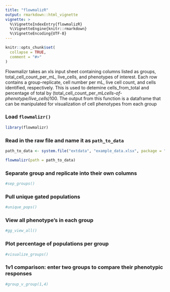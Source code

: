 ```yaml
---
title: "flowmalizR"
output: rmarkdown::html_vignette
vignette: >
  %\VignetteIndexEntry{flowmalizR}
  %\VignetteEngine{knitr::rmarkdown}
  %\VignetteEncoding{UTF-8}
---
```


```r
knitr::opts_chunk$set(
  collapse = TRUE,
  comment = "#>"
)
```

Flowmalizr takes an xls input sheet containing columns listed as groups, total_cell_count_per_mL, live_cells, and phenotypes of interest. Each row contains 
a group-replicate, cell number per mL, live cell count, and cells identified, 
respectively. This is used to detemine cells_from_total and percentage of total by (total_cell_count_per_mL*cells-of-phenotype/live_cells)*100. The output from this 
function is a dataframe that can be manipulated for visualization of cell phenotypes 
from each group








### Load `flowmalizr()`
```r
library(flowmalizr)
```
### Read in the raw file and name it as `path_to_data`
```r
path_to_data <- system.file("extdata", "example_data.xlsx", package = "flowmalizr")

flowmalizr(path = path_to_data)
```
### Separate group and replicate into their own columns
```r
#sep_groups()
```
### Pull unique gated populations
```r
#unique_pops()
```
### View all phenotype's in each group
```r
#gg_view_all()
```
### Plot percentage of populations per group
```r
#visualize_groups()
```
### 1v1 comparison: enter two groups to compare their phenotypic responses
```r
#group_v_group(1,4)
```

